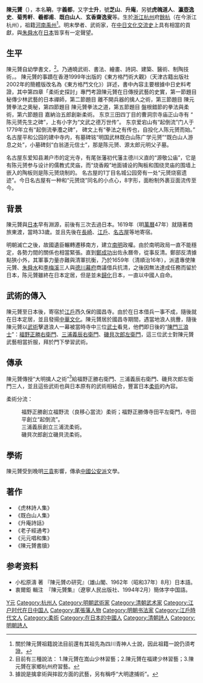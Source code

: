 {{Otheruses|other=名为陈珦的其他人物|陈珦}}
{{refimprove|time=2011-01-07T09:02:49+00:00}}
'''陳元贇'''（{{bd|1587年||1671年||陳元贇}}），本名'''珦'''，字'''義都'''，又字'''士升'''，號'''芝山'''、'''升庵'''，另號'''虎魄道人'''、'''瀛壺逸史'''、'''菊秀軒'''、'''羲都甫'''、'''既白山人'''、'''玄香齋逸叟'''等。生於[[浙江|浙江]][[杭州|杭州]]府[[餘杭|餘杭]]（在今浙江杭州），祖籍[[河南|河南]][[禹州|禹州]]<ref name= np>關於陳元贇祖籍說法目前還有其祖先為四川青神人士說，因此祖籍一說仍須考證。</ref>。明末學者、武術家，在[[中日文化交流史|中日文化交流史]]上具有相當的貢獻，與[[朱舜水|朱舜水]]在[[日本|日本]]皆享有一定聲望。

== 生平 ==
陳元贇自幼學書文，{{Citation needed|及青年時代又入少林寺習武藝|time=2021-12-29T08:03:25+00:00}}<ref name= wushu>目前有三種說法： 1.陳元贇在嵩山少林習藝；2.陳元贇在福建少林習藝；3.陳元贇在家鄉杭州府習藝。</ref>。乃通曉武術、書法、繪畫、詩詞、建築、醫術、制陶技術，{{Citation needed|為文武兼備之才|time=2021-12-29T08:03:25+00:00}}。
陳元贇的事蹟在香港1999年出版的《東方格鬥術大觀》（天津古籍出版社2002年的簡體版改名為《東方格鬥文化》）詳述，書中內容主要根據中日史料考證，其中第四章「柔術史探討」專門考證陳元贇在日傳授武藝的史實，第一節題目 秘傳少林武藝的日本禪師，第二節題目 離不開兵器的擒人之術，第三節題目 陳元贇拳法之奧秘，第四節題目 陳元贇拳法之道，第五節題目 盤根錯節的拳法與柔術，第六節題目 嘉納治五郎創新柔術。
东京三田四丁目的曹洞宗寺庙正山寺有 “ 陈元赟先生之碑”，上有小字为“文武之德万世传”。 
东京爱宕山有“起倒流”门人于1779年立有“起倒流拳灋之碑”， 碑文上有“拳法之有传也，自投化人陈元赟而始。” 
名古屋平和公园的建中寺内，有墓碑铭“明国武林既白山陈广学元赟”“既白山人游息之处”，小墓碑刻“白翁道元信士”，那是陈元赟、源太郎元明父子墓。

名古屋东爱知县濑户市的定光寺，有尾张藩初代藩主德川义直的“源敬公庙”，它是有陈元赟参与设计的儒教式灵庙，而“烧香殿”地面铺设的陶板和围绕灵庙的围墙上嵌入的陶板则是陈元赟烧制的。 
名古屋的1丁目名城公园旁有一处“元赟烧窑遗迹”。今日名古屋有一种和“元赟烧”同名的小点心，8字形，面粉制外裹豆面流传至今。

== 背景 ==
陳元贇與[[日本|日本]]早有淵源，前後有三次去過日本。1619年（明[[万历|萬曆]]47年）就隨著商旅東渡，當時33歲。並且先後在[[長崎|長崎]]、[[江戶|江戶]]、[[名古屋|名古屋]]等地寄宿。

明朝滅亡之後，故國遺臣輾轉遷移南方，建立[[南明|南明]]政權。由於南明政局一直不能穩定，各勢力間的關係也相當緊張。直到[[鄭成功|鄭成功]]出佐永曆帝，從事反清。鄭部反清據點狹小外，其軍事力量亦難與清軍抗衡，乃於1659年（清順治16年），派遣專使陳元贇、[[朱舜水|朱舜水]]和[[李梅溪|李梅溪]]三人與[[德川幕府|德川幕府]]商議借兵抗清，之後因無法達成任務而留於日本，陈元贇雖終在日本定居，但是並未[[歸化|歸化]]日本，一直以中國人自命。

== 武術的傳入 ==
陳元贇至日本後，寄宿於[[江戶|江戶]]西久保的國昌寺。由於在日本借兵一事不成，隨後就在日本定居，並且發揚[[中華文化|中華文化]]。陳元贇居於國昌寺期間，遇當地浪人挑釁，隨後陳元贇以[[武術|武術]]擊退浪人一幕被當時寺中三位[[武士|武士]]看見，他們即日後的“[[陳門三浪士|陳門三浪士]]”：[[福野正勝右衛門|福野正勝右衛門]]、[[三浦義辰右衛門|三浦義辰右衛門]]、[[磯貝次郎左衛門|磯貝次郎左衛門]]，這三位武士對陳元贇武藝相當折服，拜於門下學習武術。

== 傳承 ==
陳元贇傳授“大明擒人之術”<ref name= ws>據說是擒拿術與摔跤方面的武藝，另有稱呼“大明逮捕術”。</ref>給福野正勝右衛門、三浦義辰右衛門、磯貝次郎左衛門三人，並且這些武術也與日本原有的武術相結合，豐富日本[[柔術|柔術]]的內容。

柔術分流：
:福野正勝創立福野流（良移心當流）柔術；福野正勝傳寺田平左衛門，寺田平創立“起倒流”。
:三浦義辰創立三浦流柔術。
:磯貝次郎創立磯貝流柔術。

== 學術 ==
陳元贇受到晚明[[三袁|三袁]]影響，傳承[[中國|中國]][[公安派|公安派]]文學。

== 著作 ==
*《虎林詩人集》
*《既白山人集》
*《升庵詩話》
*《老子經通考》
*《元元唱和集》
*《陳元贇書牘》

== 参考资料 ==
{{reflist}}
*小松原濤 著 『陳元贇の研究』（雄山閣、1962年（昭和37年）8月）日本語。
*衷爾鉅 輯注　『陳元贇集』（遼寧人民出版社、1994年2月）簡体字中国語。

{{Authority control}}

{{DEFAULTSORT:Chen yuanyun}}
[[Category:陈姓|Y元]]
[[Category:杭州人|Category:杭州人]]
[[Category:明朝武術家|Category:明朝武術家]]
[[Category:清朝武术家|Category:清朝武术家]]
[[Category:江户时代在日中国人|Category:江户时代在日中国人]]
[[Category:尾張藩人物|Category:尾張藩人物]]
[[Category:明朝书法家|Category:明朝书法家]]
[[Category:江戶時代文人|Category:江戶時代文人]]
[[Category:柔術|Category:柔術]]
[[Category:在日本的中國人|Category:在日本的中國人]]
[[Category:清朝詩人|Category:清朝詩人]]
[[Category:明朝詩人|Category:明朝詩人]]